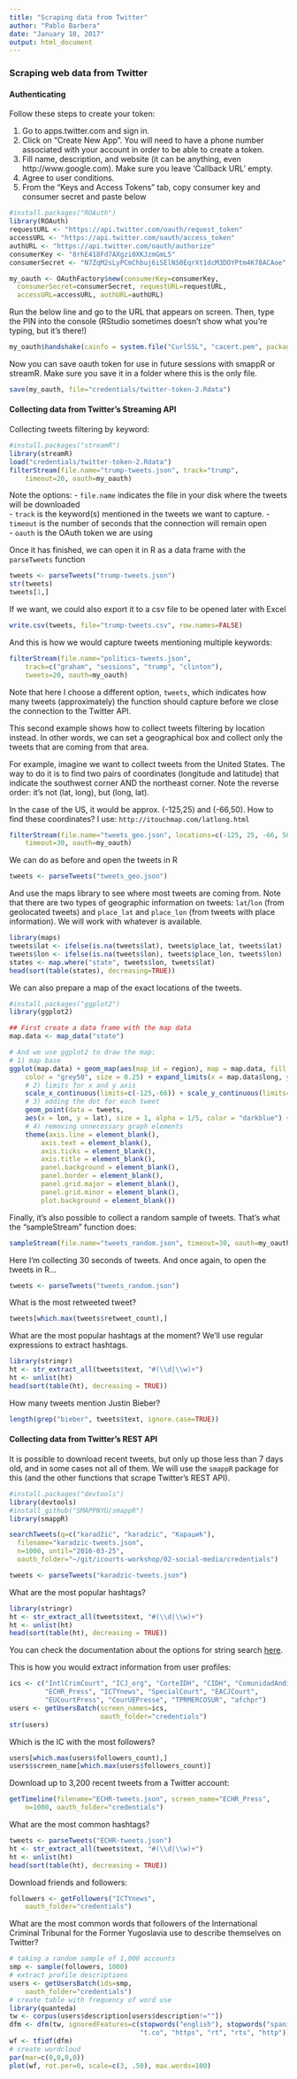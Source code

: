 ```yaml
---
title: "Scraping data from Twitter"
author: "Pablo Barbera"
date: "January 10, 2017"
output: html_document
---
```


### Scraping web data from Twitter

#### Authenticating

Follow these steps to create your token:

1. Go to apps.twitter.com and sign in.  
2. Click on "Create New App". You will need to have a phone number associated with your account in order to be able to create a token.  
3. Fill name, description, and website (it can be anything, even http://www.google.com). Make sure you leave 'Callback URL' empty.
4. Agree to user conditions.  
5. From the "Keys and Access Tokens" tab, copy consumer key and consumer secret and paste below

```r
#install.packages("ROAuth")
library(ROAuth)
requestURL <- "https://api.twitter.com/oauth/request_token"
accessURL <- "https://api.twitter.com/oauth/access_token"
authURL <- "https://api.twitter.com/oauth/authorize"
consumerKey <- "8rhE418Fd7AXgzi0XKJzmGmL5"
consumerSecret <- "N7ZqM2sLyPCmChbuj6iSElNS0EqrXt1dcM3DOYPtm4K78ACAoe"

my_oauth <- OAuthFactory$new(consumerKey=consumerKey,
  consumerSecret=consumerSecret, requestURL=requestURL,
  accessURL=accessURL, authURL=authURL)
```

Run the below line and go to the URL that appears on screen. Then, type the PIN into the console (RStudio sometimes doesn't show what you're typing, but it's there!)

```r
my_oauth$handshake(cainfo = system.file("CurlSSL", "cacert.pem", package = "RCurl"))
```

Now you can save oauth token for use in future sessions with smappR or streamR. Make sure you save it in a folder where this is the only file.

```r
save(my_oauth, file="credentials/twitter-token-2.Rdata")
```

#### Collecting data from Twitter's Streaming API

Collecting tweets filtering by keyword:

```r
#install.packages("streamR")
library(streamR)
load("credentials/twitter-token-2.Rdata")
filterStream(file.name="trump-tweets.json", track="trump", 
    timeout=20, oauth=my_oauth)
```

Note the options:
- `file.name` indicates the file in your disk where the tweets will be downloaded  
- `track` is the keyword(s) mentioned in the tweets we want to capture.
- `timeout` is the number of seconds that the connection will remain open  
- `oauth` is the OAuth token we are using

Once it has finished, we can open it in R as a data frame with the `parseTweets` function
```r
tweets <- parseTweets("trump-tweets.json")
str(tweets)
tweets[1,]
```

If we want, we could also export it to a csv file to be opened later with Excel
```r
write.csv(tweets, file="trump-tweets.csv", row.names=FALSE)
```

And this is how we would capture tweets mentioning multiple keywords:
```r
filterStream(file.name="politics-tweets.json", 
	track=c("graham", "sessions", "trump", "clinton"),
    tweets=20, oauth=my_oauth)
```

Note that here I choose a different option, `tweets`, which indicates how many tweets (approximately) the function should capture before we close the connection to the Twitter API.

This second example shows how to collect tweets filtering by location instead. In other words, we can set a geographical box and collect only the tweets that are coming from that area.

For example, imagine we want to collect tweets from the United States. The way to do it is to find two pairs of coordinates (longitude and latitude) that indicate the southwest corner AND the northeast corner. Note the reverse order: it's not (lat, long), but (long, lat).

In the case of the US, it would be approx. (-125,25) and (-66,50). How to find these coordinates? I use: `http://itouchmap.com/latlong.html`

```r
filterStream(file.name="tweets_geo.json", locations=c(-125, 25, -66, 50), 
    timeout=30, oauth=my_oauth)
```

We can do as before and open the tweets in R
```r
tweets <- parseTweets("tweets_geo.json")
```

And use the maps library to see where most tweets are coming from. Note that there are two types of geographic information on tweets: `lat`/`lon` (from geolocated tweets) and `place_lat` and `place_lon` (from tweets with place information). We will work with whatever is available.
```r
library(maps)
tweets$lat <- ifelse(is.na(tweets$lat), tweets$place_lat, tweets$lat)
tweets$lon <- ifelse(is.na(tweets$lon), tweets$place_lon, tweets$lon)
states <- map.where("state", tweets$lon, tweets$lat)
head(sort(table(states), decreasing=TRUE))
```

We can also prepare a map of the exact locations of the tweets.

```r
#install.packages("ggplot2")
library(ggplot2)

## First create a data frame with the map data 
map.data <- map_data("state")

# And we use ggplot2 to draw the map:
# 1) map base
ggplot(map.data) + geom_map(aes(map_id = region), map = map.data, fill = "grey90", 
    color = "grey50", size = 0.25) + expand_limits(x = map.data$long, y = map.data$lat) + 
    # 2) limits for x and y axis
    scale_x_continuous(limits=c(-125,-66)) + scale_y_continuous(limits=c(25,50)) +
    # 3) adding the dot for each tweet
    geom_point(data = tweets, 
    aes(x = lon, y = lat), size = 1, alpha = 1/5, color = "darkblue") +
    # 4) removing unnecessary graph elements
    theme(axis.line = element_blank(), 
    	axis.text = element_blank(), 
    	axis.ticks = element_blank(), 
        axis.title = element_blank(), 
        panel.background = element_blank(), 
        panel.border = element_blank(), 
        panel.grid.major = element_blank(), 
        panel.grid.minor = element_blank(), 
        plot.background = element_blank()) 
```


Finally, it's also possible to collect a random sample of tweets. That's what the "sampleStream" function does:

```r
sampleStream(file.name="tweets_random.json", timeout=30, oauth=my_oauth)
```

Here I'm collecting 30 seconds of tweets. And once again, to open the tweets in R...
```r
tweets <- parseTweets("tweets_random.json")
```

What is the most retweeted tweet?
```r
tweets[which.max(tweets$retweet_count),]
```

What are the most popular hashtags at the moment? We'll use regular expressions to extract hashtags.
```r
library(stringr)
ht <- str_extract_all(tweets$text, "#(\\d|\\w)+")
ht <- unlist(ht)
head(sort(table(ht), decreasing = TRUE))
```

How many tweets mention Justin Bieber?
```r
length(grep("bieber", tweets$text, ignore.case=TRUE))
```


#### Collecting data from Twitter's REST API

It is possible to download recent tweets, but only up those less than 7 days old, and in some cases not all of them. We will use the `smappR` package for this (and the other functions that scrape Twitter's REST API).

```r
#install.packages("devtools")
library(devtools)
#install_github("SMAPPNYU/smappR")
library(smappR)

searchTweets(q=c("karadžić", "karadzic", "Караџић"), 
  filename="karadzic-tweets.json",
  n=1000, until="2016-03-25", 
  oauth_folder="~/git/icourts-workshop/02-social-media/credentials")

tweets <- parseTweets("karadzic-tweets.json")
```

What are the most popular hashtags?
```r
library(stringr)
ht <- str_extract_all(tweets$text, "#(\\d|\\w)+")
ht <- unlist(ht)
head(sort(table(ht), decreasing = TRUE))
```

You can check the documentation about the options for string search [here](https://dev.twitter.com/rest/public/search).

This is how you would extract information from user profiles:

```r
ics <- c("IntlCrimCourt", "ICJ_org", "CorteIDH", "CIDH", "ComunidadAndina", 
         "ECHR_Press", "ICTYnews", "SpecialCourt", "EACJCourt", 
         "EUCourtPress", "CourUEPresse", "TPRMERCOSUR", "afchpr")
users <- getUsersBatch(screen_names=ics,
                       oauth_folder="credentials")
str(users)
```

Which is the IC with the most followers?
```r
users[which.max(users$followers_count),]
users$screen_name[which.max(users$followers_count)]
```

Download up to 3,200 recent tweets from a Twitter account:
```r
getTimeline(filename="ECHR-tweets.json", screen_name="ECHR_Press", 
    n=1000, oauth_folder="credentials")
```

What are the most common hashtags?
```r
tweets <- parseTweets("ECHR-tweets.json")
ht <- str_extract_all(tweets$text, "#(\\d|\\w)+")
ht <- unlist(ht)
head(sort(table(ht), decreasing = TRUE))
```

Download friends and followers:
```r
followers <- getFollowers("ICTYnews", 
    oauth_folder="credentials")
```

What are the most common words that followers of the International Criminal Tribunal for the Former Yugoslavia use to describe themselves on Twitter?
```r
# taking a random sample of 1,000 accounts
smp <- sample(followers, 1000) 
# extract profile descriptions
users <- getUsersBatch(ids=smp,
    oauth_folder="credentials")
# create table with frequency of word use
library(quanteda)
tw <- corpus(users$description[users$description!=""])
dfm <- dfm(tw, ignoredFeatures=c(stopwords("english"), stopwords("spanish"),
                                 "t.co", "https", "rt", "rts", "http"))
wf <- tfidf(dfm)
# create wordcloud
par(mar=c(0,0,0,0))
plot(wf, rot.per=0, scale=c(3, .50), max.words=100)

```



